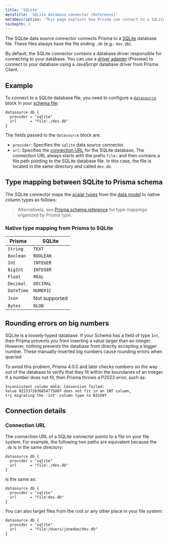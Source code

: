 ```yaml
---
title: 'SQLite'
metaTitle: 'SQLite database connector (Reference)'
metaDescription: 'This page explains how Prisma can connect to a SQLite database using the SQLite database connector.'
tocDepth: 3
---
```


<TopBlock>

The SQLite data source connector connects Prisma to a [SQLite](https://www.sqlite.org/) database file. These files always have the file ending `.db` (e.g.: `dev.db`).

By default, the SQLite connector contains a database driver responsible for connecting to your database. You can use a [driver adapter](/concepts/components/database-drivers#driver-adapters)  (Preview) to connect to your database using a JavaScript database driver from Prisma Client.

</TopBlock>

## Example

To connect to a SQLite database file, you need to configure a [`datasource`](/concepts/components/prisma-schema/data-sources) block in your [schema file](/concepts/components/prisma-schema):

```prisma file=schema.prisma
datasource db {
  provider = "sqlite"
  url      = "file:./dev.db"
}
```

The fields passed to the `datasource` block are:

- `provider`: Specifies the `sqlite` data source connector.
- `url`: Specifies the [connection URL](/reference/database-reference/connection-urls) for the SQLite database. The connection URL always starts with the prefix `file:` and then contains a file path pointing to the SQLite database file. In this case, the file is located in the same directory and called `dev.db`.

## Type mapping between SQLite to Prisma schema

The SQLite connector maps the [scalar types](/concepts/components/prisma-schema/data-model#scalar-fields) from the [data model](/concepts/components/prisma-schema/data-model) to native column types as follows:

> Alternatively, see [Prisma schema reference](/reference/api-reference/prisma-schema-reference#model-field-scalar-types) for type mappings organized by Prisma type.

### Native type mapping from Prisma to SQLite

| Prisma     | SQLite        |
| ---------- | ------------- |
| `String`   | `TEXT`        |
| `Boolean`  | `BOOLEAN`     |
| `Int`      | `INTEGER`     |
| `BigInt`   | `INTEGER`     |
| `Float`    | `REAL`        |
| `Decimal`  | `DECIMAL`     |
| `DateTime` | `NUMERIC`     |
| `Json`     | Not supported |
| `Bytes`    | `BLOB`        |

## Rounding errors on big numbers

SQLite is a loosely-typed database. If your Schema has a field of type `Int`, then Prisma prevents you from inserting a value larger than an integer. However, nothing prevents the database from directly accepting a bigger number. These manually-inserted big numbers cause rounding errors when queried.

To avoid this problem, Prisma 4.0.0 and later checks numbers on the way out of the database to verify that they fit within the boundaries of an integer. If a number does not fit, then Prisma throws a P2023 error, such as:

```
Inconsistent column data: Conversion failed:
Value 9223372036854775807 does not fit in an INT column,
try migrating the 'int' column type to BIGINT
```

## Connection details

### Connection URL

The connection URL of a SQLite connector points to a file on your file system. For example, the following two paths are equivalent because the `.db` is in the same directory:

```prisma file=schema.prisma
datasource db {
  provider = "sqlite"
  url      = "file:./dev.db"
}
```

is the same as:

```prisma file=schema.prisma
datasource db {
  provider = "sqlite"
  url      = "file:dev.db"
}
```

You can also target files from the root or any other place in your file system:

```prisma file=schema.prisma
datasource db {
  provider = "sqlite"
  url      = "file:/Users/janedoe/dev.db"
}
```
